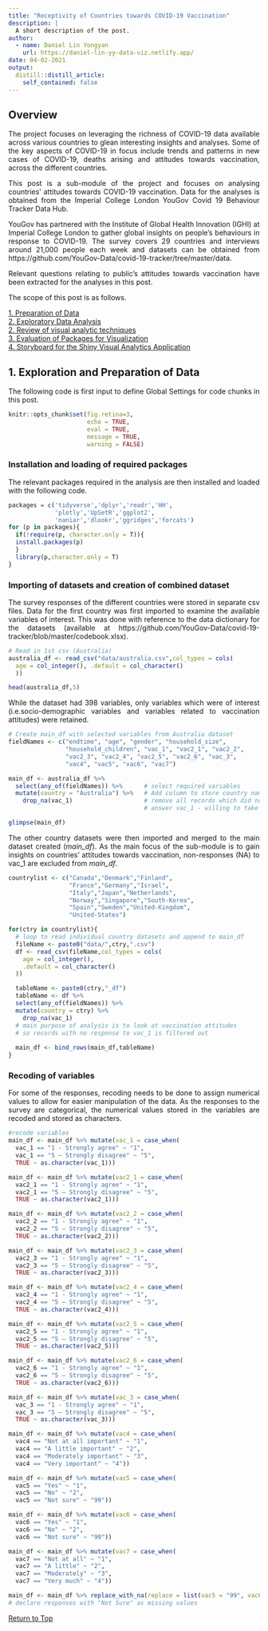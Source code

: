 ```yaml
---
title: "Receptivity of Countries towards COVID-19 Vaccination"
description: |
  A short description of the post.
author:
  - name: Daniel Lin Yongyan
    url: https://daniel-lin-yy-data-viz.netlify.app/
date: 04-02-2021
output:
  distill::distill_article:
    self_contained: false
---
```



<style>
body {
text-align: justify}
</style>

## Overview

The project focuses on leveraging the richness of COVID-19 data available across various countries to glean interesting insights and analyses. Some of the key aspects of COVID-19 in focus include trends and patterns in new cases of COVID-19, deaths arising and attitudes towards vaccination, across the different countries.

This post is a sub-module of the project and focuses on analysing countries' attitudes towards COVID-19 vaccination. Data for the analyses is obtained from the Imperial College London YouGov Covid 19 Behaviour Tracker Data Hub. 

YouGov has partnered with the Institute of Global Health Innovation (IGHI) at Imperial College London to gather global insights on people’s behaviours in response to COVID-19. The survey covers 29 countries and interviews around 21,000 people each week and datasets can be obtained from https://github.com/YouGov-Data/covid-19-tracker/tree/master/data.

Relevant questions relating to public's attitudes towards vaccination have been extracted for the analyses in this post. 

<a name="Top"></a>

The scope of this post is as follows.

[1. Preparation of Data](#Part1)<br>
[2. Exploratory Data Analysis](#Part2)<br>
[2. Review of visual analytic techniques](#Part2)<br>
[3. Evaluation of Packages for Visualization](#Part3)<br>
[4. Storyboard for the Shiny Visual Analytics Application](#Part4)<br>

<a name="Part1"></a>

## 1. Exploration and Preparation of Data

The following code is first input to define Global Settings for code chunks in this post.

```r

knitr::opts_chunk$set(fig.retina=3,
                      echo = TRUE,
                      eval = TRUE,
                      message = TRUE,
                      warning = FALSE)
```

### Installation and loading of required packages

The relevant packages required in the analysis are then installed and loaded with the following code.

```r
packages = c('tidyverse','dplyr','readr','HH',
             'plotly','UpSetR','ggplot2',
             'naniar','dlookr','ggridges','forcats')
for (p in packages){
  if(!require(p, character.only = T)){
  install.packages(p)
  }
  library(p,character.only = T)
}
```

### Importing of datasets and creation of combined dataset

The survey responses of the different countries were stored in separate csv files. Data for the first country was first imported to examine the available variables of interest. This was done with reference to the data dictionary for the datasets (available at https://github.com/YouGov-Data/covid-19-tracker/blob/master/codebook.xlsx).

```r
# Read in 1st csv (Australia)
australia_df <- read_csv("data/australia.csv",col_types = cols(
  age = col_integer(), .default = col_character()
  ))

head(australia_df,5)
```

While the dataset had 398 variables, only variables which were of interest (i.e.socio-demographic variables and variables related to vaccination attitudes) were retained.

```r
# Create main_df with selected variables from Australia dataset
fieldNames <- c("endtime", "age", "gender", "household_size",
                "household_children", "vac_1", "vac2_1", "vac2_2",
                "vac2_3", "vac2_4", "vac2_5", "vac2_6", "vac_3",
                "vac4", "vac5", "vac6", "vac7")

main_df <- australia_df %>%
  select(any_of(fieldNames)) %>%      # select required variables
  mutate(country = "Australia") %>%   # Add column to store country name
    drop_na(vac_1)                    # remove all records which did not 
                                      # answer vac_1 - willing to take vaccine

glimpse(main_df)
```

The other country datasets were then imported and merged to the main dataset created (*main_df*). 
As the main focus of the sub-module is to gain insights on countries' attitudes towards vaccination, non-responses (NA) to vac_1 are excluded from *main_df*.

```r
countrylist <- c("Canada","Denmark","Finland",
                 "France","Germany","Israel",
                 "Italy","Japan","Netherlands",
                 "Norway","Singapore","South-Korea",
                 "Spain","Sweden","United-Kingdom",
                 "United-States")

for(ctry in countrylist){ 
  # loop to read individual country datasets and append to main_df
  fileName <- paste0("data/",ctry,".csv")
  df <- read_csv(fileName,col_types = cols(
    age = col_integer(),
    .default = col_character() 
  ))

  tableName <- paste0(ctry,"_df")
  tableName <- df %>%
  select(any_of(fieldNames)) %>%
  mutate(country = ctry) %>%
    drop_na(vac_1)  
  # main purpose of analysis is to look at vaccination attitudes
  # so records with no response to vac_1 is filtered out
  
  main_df <- bind_rows(main_df,tableName)
}
```

### Recoding of variables

For some of the responses, recoding needs to be done to assign numerical values to allow for easier manipulation of the data. As the responses to the survey are categorical, the numerical values stored in the variables are recoded and stored as characters.




```r
#recode variables
main_df <- main_df %>% mutate(vac_1 = case_when(
  vac_1 == "1 - Strongly agree" ~ "1",
  vac_1 == "5 – Strongly disagree" ~ "5",
  TRUE ~ as.character(vac_1)))

main_df <- main_df %>% mutate(vac2_1 = case_when(
  vac2_1 == "1 - Strongly agree" ~ "1",
  vac2_1 == "5 – Strongly disagree" ~ "5",
  TRUE ~ as.character(vac2_1)))

main_df <- main_df %>% mutate(vac2_2 = case_when(
  vac2_2 == "1 - Strongly agree" ~ "1",
  vac2_2 == "5 – Strongly disagree" ~ "5",
  TRUE ~ as.character(vac2_2)))

main_df <- main_df %>% mutate(vac2_3 = case_when(
  vac2_3 == "1 - Strongly agree" ~ "1",
  vac2_3 == "5 – Strongly disagree" ~ "5",
  TRUE ~ as.character(vac2_3)))

main_df <- main_df %>% mutate(vac2_4 = case_when(
  vac2_4 == "1 - Strongly agree" ~ "1",
  vac2_4 == "5 – Strongly disagree" ~ "5",
  TRUE ~ as.character(vac2_4)))

main_df <- main_df %>% mutate(vac2_5 = case_when(
  vac2_5 == "1 - Strongly agree" ~ "1",
  vac2_5 == "5 – Strongly disagree" ~ "5",
  TRUE ~ as.character(vac2_5)))

main_df <- main_df %>% mutate(vac2_6 = case_when(
  vac2_6 == "1 - Strongly agree" ~ "1",
  vac2_6 == "5 – Strongly disagree" ~ "5",
  TRUE ~ as.character(vac2_6)))

main_df <- main_df %>% mutate(vac_3 = case_when(
  vac_3 == "1 - Strongly agree" ~ "1",
  vac_3 == "5 – Strongly disagree" ~ "5",
  TRUE ~ as.character(vac_3)))

main_df <- main_df %>% mutate(vac4 = case_when(
  vac4 == "Not at all important" ~ "1",
  vac4 == "A little important" ~ "2",
  vac4 == "Moderately important" ~ "3",
  vac4 == "Very important" ~ "4"))

main_df <- main_df %>% mutate(vac5 = case_when(
  vac5 == "Yes" ~ "1",
  vac5 == "No" ~ "2",
  vac5 == "Not sure" ~ "99"))

main_df <- main_df %>% mutate(vac6 = case_when(
  vac6 == "Yes" ~ "1",
  vac6 == "No" ~ "2",
  vac6 == "Not sure" ~ "99"))

main_df <- main_df %>% mutate(vac7 = case_when(
  vac7 == "Not at all" ~ "1",
  vac7 == "A little" ~ "2",
  vac7 == "Moderately" ~ "3",
  vac7 == "Very much" ~ "4"))

main_df <- main_df %>% replace_with_na(replace = list(vac5 = "99", vac6 = "99" ))
# declare responses with "Not Sure" as missing values
```

[Return to Top](#Top)<br>



